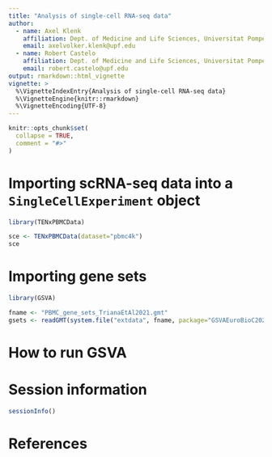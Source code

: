 ```yaml
---
title: "Analysis of single-cell RNA-seq data"
author:
  - name: Axel Klenk
    affiliation: Dept. of Medicine and Life Sciences, Universitat Pompeu Fabra, Barcelona
    email: axelvolker.klenk@upf.edu
  - name: Robert Castelo
    affiliation: Dept. of Medicine and Life Sciences, Universitat Pompeu Fabra, Barcelona
    email: robert.castelo@upf.edu
output: rmarkdown::html_vignette
vignette: >
  %\VignetteIndexEntry{Analysis of single-cell RNA-seq data}
  %\VignetteEngine{knitr::rmarkdown}
  %\VignetteEncoding{UTF-8}
---
```



```r
knitr::opts_chunk$set(
  collapse = TRUE,
  comment = "#>"
)
```

# Importing scRNA-seq data into a `SingleCellExperiment` object

```r
library(TENxPBMCData)

sce <- TENxPBMCData(dataset="pbmc4k")
sce
```

# Importing gene sets

```r
library(GSVA)

fname <- "PBMC_gene_sets_TrianaEtAl2021.gmt"
gsets <- readGMT(system.file("extdata", fname, package="GSVAEuroBioC2024"))

```
# How to run GSVA

# Session information

```r
sessionInfo()
```

# References
